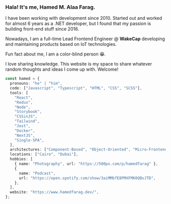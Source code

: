 ### Hala! It's me, Hamed M. Alaa Farag.

I have been working with development since 2010. Started out and worked for almost 6 years as a .NET developer, but I found that my passion is building front-end stuff since 2016.

Nowadays, I am a full-time Lead Frontend Engineer @ **WakeCap** developing and maintaining products based on IoT technologies.

Fun fact about me, I am a color-blind person 😁.

I love sharing knowledge. This website is my space to share whatever random thoughts and ideas I come up with. Welcome!

```ts
const hamed = {
  pronouns: "he" | "him",
  code: ["Javascript", "Typescript", "HTML", "CSS", "SCSS"],
  tools: [
    "React",
    "Redux",
    "Node",
    "Storybook",
    "CSSinJS",
    "Tailwind",
    "Jest",
    "Docker",
    "NextJS",
    "Single-SPA",
  ],
  architectures: ["Component-Based", "Object-Oriented", "Micro-Frontend"],
  locations: ["Cairo", "Dubai"],
  hobbies: [
    { name: "Photography", url: "https://500px.com/p/hamedfarag" },
    {
      name: "Podcast",
      url: "https://open.spotify.com/show/3aiMMbfE8PMXFMK0QBvJTD",
    },
  ],
  website: "https://www.hamedfarag.dev/",
};
```
